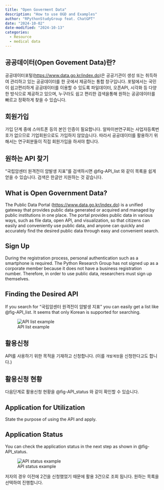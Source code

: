 ```yaml
---
title: "Open Goverment Data"
description: "How to use OGD and Examples"
author: "RPythonStudyGroup feat. ChatGPT"
date: "2024-10-02"
date-modified: "2024-10-13"
categories:
  - Resource
  - medical data
---
```


::: {.content-visible when-profile="ko"}
## 공공데이터(Open Govement Data)란?

공공데이터포털(<https://www.data.go.kr/index.do>)은 공공기관이 생성 또는 취득하여 관리하고 있는 공공데이터를 한 곳에서 제공하는 통합 창구입니다. 포털에서는 국민이 쉽고편리하게 공공데이터를 이용할 수 있도록 파일데이터, 오픈API, 시각화 등 다양한 방식으로 제공하고 있으며, 누구라도 쉽고 편리한 검색을통해 원하는 공공데이터를 빠르고 정확하게 찾을 수 있습니다.

## 회원가입

가입 단계 중에 스마트폰 등의 본인 인증이 필요합니다. 알파이썬연구회는 사업자등록번호가 없으므로 기업회원으로도 가입하지 않았습니다. 따라서 공공데이터를 활용하기 위해서는 연구회분들이 직접 회원가입을 하셔야 합니다.

## 원하는 API 찾기

"국립암센터 원격전이 암발생 지표"를 검색하시면 @fig-API_list 와 같이 목록을 쉽게 얻을 수 있습니다. 검색은 한글만 지원하는 것 같습니다.
:::

::: {.content-visible when-profile="en"}
## What is Open Government Data?

The Public Data Portal (<https://www.data.go.kr/index.do>) is a unified gateway that provides public data generated or acquired and managed by public institutions in one place. The portal provides public data in various ways, such as file data, open API, and visualization, so that citizens can easily and conveniently use public data, and anyone can quickly and accurately find the desired public data through easy and convenient search.

## Sign Up

During the registration process, personal authentication such as a smartphone is required. The Python Research Group has not signed up as a corporate member because it does not have a business registration number. Therefore, in order to use public data, researchers must sign up themselves.

## Finding the Desired API

If you search for "국립암센터 원격전이 암발생 지표" you can easily get a list like @fig-API_list. It seems that only Korean is supported for searching.
:::

![API list example](images/API_list.JPG){#fig-API_list}

::: {.content-visible when-profile="ko"}
## 활용신청

API를 사용하기 위한 목적을 기재하고 신청합니다. (이를 `개발계정`을 신청한다고도 합니다.)

## 활용신청 현황

다음단계로 활용신청 현황을 @fig-API_status 와 같이 확인할 수 있습니다.
:::

::: {.content-visible when-profile="en"}
## Application for Utilization

State the purpose of using the API and apply.

## Application Status

You can check the application status in the next step as shown in @fig-API_status.
:::

![API status example](images/API_status.JPG){#fig-API_status}

::: {.content-visible when-profile="ko"}
저자의 경우 이전에 2건을 신청했었기 때문에 활용 3건으로 조회 됩니다. 원하는 목록을 선택하여 진행합니다.
:::
